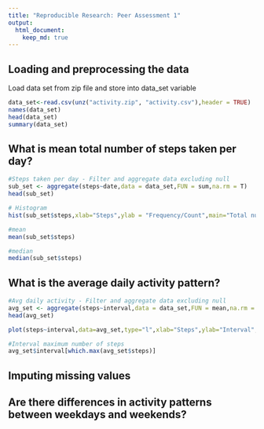 ```yaml
---
title: "Reproducible Research: Peer Assessment 1"
output: 
  html_document:
    keep_md: true
---
```



## Loading and preprocessing the data
Load data set from zip file and store into data_set variable

```r
data_set<-read.csv(unz("activity.zip", "activity.csv"),header = TRUE)
names(data_set)
head(data_set)
summary(data_set)
```

## What is mean total number of steps taken per day?
```r
#Steps taken per day - Filter and aggregate data excluding null
sub_set <- aggregate(steps~date,data = data_set,FUN = sum,na.rm = T)
head(sub_set)

# Histogram
hist(sub_set$steps,xlab="Steps",ylab = "Frequency/Count",main="Total number of steps taken each day",col="green")

#mean
mean(sub_set$steps)

#median
median(sub_set$steps)


```


## What is the average daily activity pattern?
```r
#Avg daily activity - Filter and aggregate data excluding null
avg_set <- aggregate(steps~interval,data = data_set,FUN = mean,na.rm = T)
head(avg_set)

plot(steps~interval,data=avg_set,type="l",xlab="Steps",ylab="Interval",col="red",main="Average daily activity")

#Interval maximum number of steps
avg_set$interval[which.max(avg_set$steps)]

```


## Imputing missing values



## Are there differences in activity patterns between weekdays and weekends?
